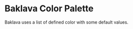 
<Meta title="Design System/Colors" />

# Baklava Color Palette

Baklava uses a list of defined color with some default values.

<ColorPalette>
  <ColorItem
    title="--bl-color-primary"
    subtitle="Primary Color"
    colors={{ '': 'var(--bl-color-primary)', '--hover': 'var(--bl-color-primary-highlight)', '--background': 'var(--bl-color-primary-contrast)' }}
  />
  <ColorItem
    title="--bl-color-secondary"
    subtitle="Secondary Color"
    colors={{ '': 'var(--bl-color-secondary)', '--hover': 'var(--bl-color-secondary-highlight)', '--background': 'var(--bl-color-secondary-contrast)' }}
  />
  <ColorItem
    title="--bl-color-success"
    subtitle="Success Color"
    colors={{ '': 'var(--bl-color-success)', '--hover': 'var(--bl-color-success-highlight)', '--background': 'var(--bl-color-success-contrast)' }}
  />
  <ColorItem
    title="--bl-color-danger"
    subtitle="Danger Color"
    colors={{ '': 'var(--bl-color-danger)', '--hover': 'var(--bl-color-danger-highlight)', '--background': 'var(--bl-color-danger-contrast)' }}
  />
  <ColorItem
    title="--bl-color-warning"
    subtitle="Warning Color"
    colors={{ '': 'var(--bl-color-warning)', '--hover': 'var(--bl-color-warning-highlight)', '--background': 'var(--bl-color-warning-contrast)' }}
  />
  <ColorItem
    title="--bl-color-content"
    subtitle="Content Colors"
    colors={{
        '--primary': 'var(--bl-color-content-primary)',
        '--secondary': 'var(--bl-color-content-secondary)',
        '--tertiary': 'var(--bl-color-content-tertiary)',
        '--passive': 'var(--bl-color-passive)',
        '--primary-contrast' : 'var(--bl-color-content-primary-contrast)',
    }}
  />
</ColorPalette>
